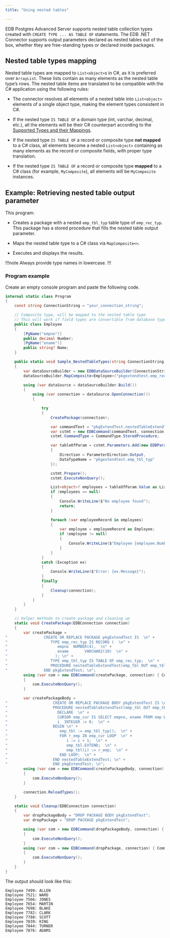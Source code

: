 ```yaml
---
title: "Using nested tables"

---
```


EDB Postgres Advanced Server supports nested table collection types created with `CREATE TYPE ... AS TABLE OF` statements. The EDB .NET Connector supports output parameters declared as nested tables out of the box, whether they are free-standing types or declared inside packages.

## Nested table types mapping

Nested table types are mapped to `List<object>`s in C#, as it is preferred over `ArrayList`. These lists contain as many elements as the nested table type’s rows. The nested table items are translated to be compatible with the C# application using the following rules:

- The connector resolves all elements of a nested table into `List<object>` elements of a single object type, making the element types consistent in C#.

- If the nested type `IS TABLE OF` a domain type (int, varchar, decimal, etc.), all the elements will be their C# counterpart according to the [Supported Types and their Mappings](https://www.npgsql.org/doc/types/basic.html#read-mappings).

- If the nested type `IS TABLE OF` a record or composite type **not mapped** to a C# class, all elements become a nested `List<object>` containing as many elements as the record or composite fields, with proper type translation.

- If the nested type `IS TABLE OF` a record or composite type **mapped** to a C# class (for example, `MyComposite`), all elements will be `MyComposite` instances.

## Example: Retrieving nested table output parameter

This program:

- Creates a package with a nested `emp_tbl_typ` table type of `emp_rec_typ`. This package has a stored procedure that fills the nested table output parameter.

- Maps the nested table type to a C# class via `MapComposite<>`.

- Executes and displays the results.

!!!note
   Always provide type names in lowercase.
!!!

### Program example

Create an empty console program and paste the following code.

```csharp
internal static class Program
{
    const string ConnectionString = "your_connection_string";

    // Composite type, will be mapped to the nested table type
    // This will work if field types are convertible from database types
    public class Employee
    {
        [PgName("empno")]
        public decimal Number;
        [PgName("ename")]
        public string? Name;
    }

    public static void Sample_NestedTableTypes(string ConnectionString)
    {
        var dataSourceBuilder = new EDBDataSourceBuilder(ConnectionString);
        dataSourceBuilder.MapComposite<Employee>("pkgextendtest.emp_rec_typ");

        using (var dataSource = dataSourceBuilder.Build())
        {
            using (var connection = dataSource.OpenConnection())
            {

                try
                {
                    CreatePackage(connection);

                    var commandText = "pkgExtendTest.nestedTableExtendTest";
                    var cstmt = new EDBCommand(commandText, connection);
                    cstmt.CommandType = CommandType.StoredProcedure;

                    var tableOfParam = cstmt.Parameters.Add(new EDBParameter()
                    {
                        Direction = ParameterDirection.Output,
                        DataTypeName = "pkgextendtest.emp_tbl_typ"
                    });

                    cstmt.Prepare();
                    cstmt.ExecuteNonQuery();

                    List<object>? employees = tableOfParam.Value as List<object>;
                    if (employees == null)
                    {
                        Console.WriteLine($"No employee found");
                        return;
                    }

                    foreach (var employeeRecord in employees)
                    {
                        var employee = employeeRecord as Employee;
                        if (employee != null)
                        {
                            Console.WriteLine($"Employee {employee.Number}: {employee.Name}");
                        }
                    }
                }
                catch (Exception ex)
                {
                    Console.WriteLine($"Error: {ex.Message}");
                }
                finally
                {
                    Cleanup(connection);
                }
            }
        }
    }

    // helper methods to create package and cleaning up  
    static void CreatePackage(EDBConnection connection)
    {
        var createPackage = 
"                CREATE OR REPLACE PACKAGE pkgExtendTest IS  \n" +
"                   TYPE emp_rec_typ IS RECORD (  \n" +
"                      empno  NUMBER(4),  \n" +
"                      ename       VARCHAR2(10)  \n" +
"                     ); \n" +
"                   TYPE emp_tbl_typ IS TABLE OF emp_rec_typ;  \n" +
"                   PROCEDURE nestedTableExtendTest(emp_tbl OUT emp_tbl_typ); \n" +
"                END pkgExtendTest; \n";
        using (var com = new EDBCommand(createPackage, connection) { CommandType = CommandType.Text })
        {
            com.ExecuteNonQuery();
        }

        var createPackageBody = 
"                    CREATE OR REPLACE PACKAGE BODY pkgExtendTest IS \n" +
"                    PROCEDURE nestedTableExtendTest(emp_tbl OUT emp_tbl_typ) IS \n" +
"                      DECLARE  \n" +
"                      CURSOR emp_cur IS SELECT empno, ename FROM emp WHERE ROWNUM <= 10 order by empno;  \n" +
"                      i  INTEGER := 0;  \n" +
"                    BEGIN \n" +
"                       emp_tbl := emp_tbl_typ();  \n" +
"                       FOR r_emp IN emp_cur LOOP  \n" +
"                          i := i + 1;  \n" +
"                          emp_tbl.EXTEND;  \n" +
"                          emp_tbl(i) := r_emp;  \n" +
"                       END LOOP;  \n" +
"                    END nestedTableExtendTest; \n" +
"                    END pkgExtendTest; \n";
        using (var com = new EDBCommand(createPackageBody, connection) { CommandType = CommandType.Text })
        {
            com.ExecuteNonQuery();
        }

        connection.ReloadTypes();
    }

    static void Cleanup(EDBConnection connection)
    {
        var dropPackageBody = "DROP PACKAGE BODY pkgExtendTest";
        var dropPackage = "DROP PACKAGE pkgExtendTest";

        using (var com = new EDBCommand(dropPackageBody, connection) { CommandType = CommandType.Text })
        {
            com.ExecuteNonQuery();
        }
        using (var com = new EDBCommand(dropPackage, connection) { CommandType = CommandType.Text })
        {
            com.ExecuteNonQuery();
        }
    }
}
```

The output should look like this: 

```text
Employee 7499: ALLEN
Employee 7521: WARD
Employee 7566: JONES
Employee 7654: MARTIN
Employee 7698: BLAKE
Employee 7782: CLARK
Employee 7788: SCOTT
Employee 7839: KING
Employee 7844: TURNER
Employee 7876: ADAMS
```
